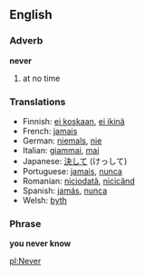 ==English==
===Adverb===
'''never'''

# at no time

===Translations===
*Finnish: [[ei koskaan]], [[ei ikinä]]
*French: [[jamais]]
*German: [[niemals]], [[nie]]
*Italian: [[giammai]], [[mai]]
*Japanese: [[決して]] (けっして)
*Portuguese: [[jamais]], [[nunca]]
*Romanian: [[niciodată]], [[nicicând]]
*Spanish: [[jamás]], [[nunca]]
*Welsh: [[byth]]

===Phrase===
'''you never know'''

[[pl:Never]]
